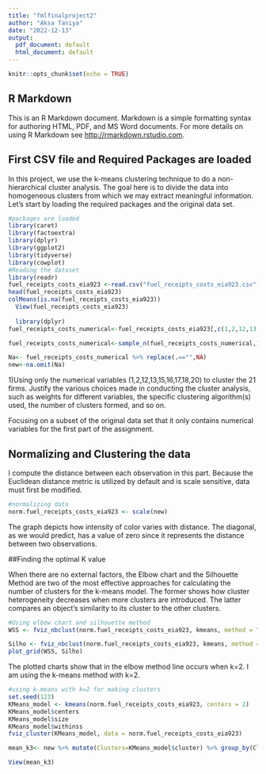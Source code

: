 ---
title: "fmlfinalproject2"
author: "Aksa Taniya"
date: "2022-12-13"
output:
  pdf_document: default
  html_document: default
---

```{r setup, include=FALSE}
knitr::opts_chunk$set(echo = TRUE)
```

## R Markdown

This is an R Markdown document. Markdown is a simple formatting syntax for authoring HTML, PDF, and MS Word documents. For more details on using R Markdown see <http://rmarkdown.rstudio.com>.


## First CSV file and Required Packages are loaded 

In this project, we use the k-means clustering technique to do a non-hierarchical cluster analysis.
The goal here is to divide the data into homogeneous clusters from which we may extract meaningful information.
Let's start by loading the required packages and the original data set.

```{r results='hide'}
#packages are loaded 
library(caret)
library(factoextra)
library(dplyr)
library(ggplot2)
library(tidyverse)
library(cowplot)
#Reading the dataset
library(readr)
fuel_receipts_costs_eia923 <-read.csv("fuel_receipts_costs_eia923.csv")
head(fuel_receipts_costs_eia923)
colMeans(is.na(fuel_receipts_costs_eia923))
  View(fuel_receipts_costs_eia923)
  
  library(dplyr)
fuel_receipts_costs_numerical<-fuel_receipts_costs_eia923[,c(1,2,12,13,15,16,17,18,20)]

fuel_receipts_costs_numerical<-sample_n(fuel_receipts_costs_numerical,12000)

Na<- fuel_receipts_costs_numerical %>% replace(.=="",NA)
new<-na.omit(Na)
```
1)Using only the numerical variables (1,2,12,13,15,16,17,18,20) to cluster the 21 firms. Justify the various choices made in 
conducting the cluster analysis, such as weights for different variables, the specific clustering algorithm(s) 
used, the number of clusters formed, and so on. 

Focusing on a subset of the original data set that it only contains numerical variables for the first part of the assignment.



## Normalizing and Clustering the data

I compute the distance between each observation in this part. Because the Euclidean distance metric is utilized by default and is scale sensitive, data must first be modified.

```{r}
#normalizing data
norm.fuel_receipts_costs_eia923 <- scale(new)

```

The graph depicts how intensity of color varies with distance. The diagonal, as we would predict, has a value of zero since it represents the distance between two observations.

##Finding the optimal K value

When there are no external factors, the Elbow chart and the Silhouette Method are two of the most effective approaches for calculating the number of clusters for the k-means model. The former shows how cluster heterogeneity decreases when more clusters are introduced. The latter compares an object's similarity to its cluster to the other clusters.

```{r}
#Using elbow chart and silhouette method
WSS <- fviz_nbclust(norm.fuel_receipts_costs_eia923, kmeans, method = "wss")

Silho <- fviz_nbclust(norm.fuel_receipts_costs_eia923, kmeans, method = "silhouette")
plot_grid(WSS, Silho)

```

The plotted charts show that in the elbow method line occurs when k=2.
I am using the k-means method with k=2.
```{r}
#using k-means with k=2 for making clusters
set.seed(123)
KMeans_model <- kmeans(norm.fuel_receipts_costs_eia923, centers = 2)
KMeans_model$centers
KMeans_model$size
KMeans_model$withinss
fviz_cluster(KMeans_model, data = norm.fuel_receipts_costs_eia923)

mean_k3<- new %>% mutate(Clusters=KMeans_model$cluster) %>% group_by(Clusters) %>% summarise_all("mean")

View(mean_k3)
```



